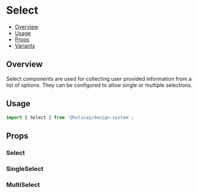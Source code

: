 
<Meta of={SelectStories} />

# Select

- [Overview](#overview)
- [Usage](#usage)
- [Props](#props)
- [Variants](#variants)

## Overview

Select components are used for collecting user provided information from a list of options. They can be configured to
allow single or multiple selections.

## Usage

```js
import { Select } from '@holicay/design-system';
```

<Canvas of={SelectStories.Base} />

## Props

### Select

<ArgTypes of={SelectStories.SelectProps} />

### SingleSelect

<ArgTypes of={SelectStories.SingleSelectProps} />

### MultiSelect

<ArgTypes of={SelectStories.MultipleSelectProps} />
